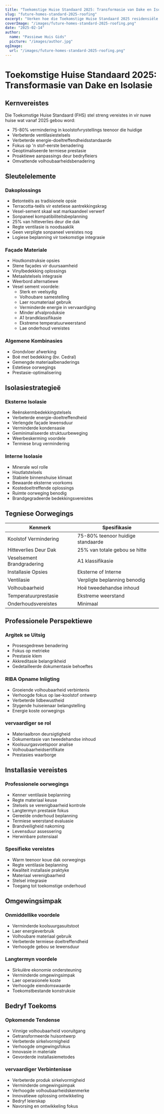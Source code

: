 ```yaml
---
title: "Toekomstige Huise Standaard 2025: Transformasie van Dake en Isolasie"
slug: "future-homes-standard-2025-roofing"
excerpt: "Verken hoe die Toekomstige Huise Standaard 2025 residensiële konstruksie revolusioneer met nuwe vereistes vir volhoubare dake en isolasiesoplossings."
coverImage: "/images/future-homes-standard-2025-roofing.png"
date: "2025-02-14"
author:
  name: "Passiewe Huis Gids"
  picture: "/images/author.jpg"
ogImage:
  url: "/images/future-homes-standard-2025-roofing.png"
---
```


# Toekomstige Huise Standaard 2025: Transformasie van Dake en Isolasie

## Kernvereistes

Die Toekomstige Huise Standaard (FHS) stel streng vereistes in vir nuwe huise wat vanaf 2025 gebou word:

- 75-80% vermindering in koolstofvrystellings teenoor die huidige
- Verbeterde ventilasiestelsels
- Verbeterde energie-doeltreffendheidsstandaarde
- Fokus op 'n stof-eerste benadering
- Geoptimaliseerde termiese prestasie
- Proaktiewe aanpassings deur bedryfleiers
- Omvattende volhoubaarheidsbenadering

## Sleutelelemente

### Dakoplossings
- Betonteëls as tradisionele opsie
- Terracotta-teëls vir estetiese aantrekkingskrag
- Vesel-sement skaal wat markaandeel verwerf
- Sonpaneel kompatibiliteitsbeplanning
- 25% van hitteverlies deur die dak
- Regte ventilasie is noodsaaklik
- Geen verpligte sonpaneel vereistes nog
- Logiese beplanning vir toekomstige integrasie

### Façade Materiale
- Houtkonstruksie opsies
- Stene façades vir duursaamheid
- Vinylbedekking oplossings
- Metaalstelsels integrasie
- Weerbord alternatiewe
- Vesel sement voordele:
  - Sterk en veelsydig
  - Volhoubare samestelling
  - Laer roumateriaal gebruik
  - Verminderde energie in vervaardiging
  - Minder afvalproduksie
  - A1 brandklassifikasie
  - Ekstreme temperatuurweerstand
  - Lae onderhoud vereistes

### Algemene Kombinasies
- Grondvloer afwerking
- Boë met bedekking (bv. Cedral)
- Gemengde materiaalbenaderings
- Estetiese oorwegings
- Prestasie-optimalisering

## Isolasiestrategieë

### Eksterne Isolasie
- Reënskermbedekkingstelsels
- Verbeterde energie-doeltreffendheid
- Verlengde façade lewensduur
- Verminderde kondensasie
- Geminimaliseerde struktuurbeweging
- Weerbeskerming voordele
- Termiese brug vermindering

### Interne Isolasie
- Minerale wol rolle
- Houtlatstelsels
- Stabiele binnenshuise klimaat
- Bewaarde eksterne voorkoms
- Kostedoeltreffende oplossings
- Ruimte oorweging benodig
- Brandgegradeerde bedekkingsvereistes

## Tegniese Oorwegings

| Kenmerk | Spesifikasie |
|---------|--------------|
| Koolstof Vermindering | 75-80% teenoor huidige standaarde |
| Hitteverlies Deur Dak | 25% van totale gebou se hitte |
| Veselsement Brandgradering | A1 klassifikasie |
| Installasie Opsies | Eksterne of Interne |
| Ventilasie | Verpligte beplanning benodig |
| Volhoubaarheid | Hoë tweedehandse inhoud |
| Temperatuurprestasie | Ekstreme weerstand |
| Onderhoudsvereistes | Minimaal |

## Professionele Perspektiewe

### Argitek se Uitsig
- Prosesgedrewe benadering
- Fokus op metrieke
- Prestasie klem
- Akkreditasie belangrikheid
- Gedetailleerde dokumentasie behoeftes

### RIBA Opname Inligting
- Groeiende volhoubaarheid verbintenis
- Verhoogde fokus op lae-koolstof ontwerp
- Verbeterde lidbewustheid
- Stygende huiseienaar belangstelling
- Energie koste oorwegings

### vervaardiger se rol
- Materiaalbron deursigtigheid
- Dokumentasie van tweedehandse inhoud
- Koolsuurgasvoetspoor analise
- Volhoubaarheidsertifikate
- Prestasies waarborge

## Installasie vereistes

### Professionele oorwegings
- Kenner ventilasie beplanning
- Regte materiaal keuse
- Stelsels se verenigbaarheid kontrole
- Langtermyn prestasie fokus
- Gereelde onderhoud beplanning
- Termiese weerstand evaluasie
- Brandveiligheid nakoming
- Levensduur assessering
- Herwinbare potensiaal

### Spesifieke vereistes
- Warm teenoor koue dak oorwegings
- Regte ventilasie beplanning
- Kwaliteit installasie praktyke
- Materiaal verenigbaarheid
- Stelsel integrasie
- Toegang tot toekomstige onderhoud

## Omgewingsimpak

### Onmiddellike voordele
- Verminderde koolsuurgasuitstoot
- Laer energieverbruik
- Volhoubare materiaal gebruik
- Verbeterde termiese doeltreffendheid
- Verhoogde gebou se lewensduur

### Langtermyn voordele
- Sirkulêre ekonomie ondersteuning
- Verminderde omgewingsimpak
- Laer operasionele koste
- Verhoogde eiendomswaarde
- Toekomstbestande konstruksie

## Bedryf Toekoms

### Opkomende Tendense
- Vinnige volhoubaarheid vooruitgang
- Getransformeerde huisontwerp
- Verbeterde sirkelvormigheid
- Verhoogde omgewingsfokus
- Innovasie in materiale
- Gevorderde installasiemetodes

### vervaardiger Verbintenisse
- Verbeterde produk sirkelvormigheid
- Verminderde omgewingsimpak
- Verhoogde volhoubaarheidskenmerke
- Innovatiewe oplossing ontwikkeling
- Bedryf leierskap
- Navorsing en ontwikkeling fokus